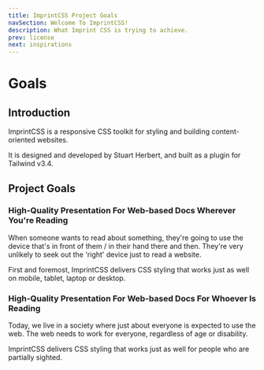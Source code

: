 ```yaml
---
title: ImprintCSS Project Goals
navSection: Welcome To ImprintCSS!
description: What Imprint CSS is trying to achieve.
prev: license
next: inspirations
---
```

# Goals

## Introduction

ImprintCSS is a responsive CSS toolkit for styling and building content-oriented websites.

It is designed and developed by Stuart Herbert, and built as a plugin for Tailwind v3.4.

## Project Goals

### High-Quality Presentation For Web-based Docs Wherever You're Reading

When someone wants to read about something, they're going to use the device that's in front of them / in their hand there and then. They're very unlikely to seek out the 'right' device just to read a website.

First and foremost, ImprintCSS delivers CSS styling that works just as well on mobile, tablet, laptop or desktop.

### High-Quality Presentation For Web-based Docs For Whoever Is Reading

Today, we live in a society where just about everyone is expected to use the web. The web needs to work for everyone, regardless of age or disability.

ImprintCSS delivers CSS styling that works just as well for people who are partially sighted.